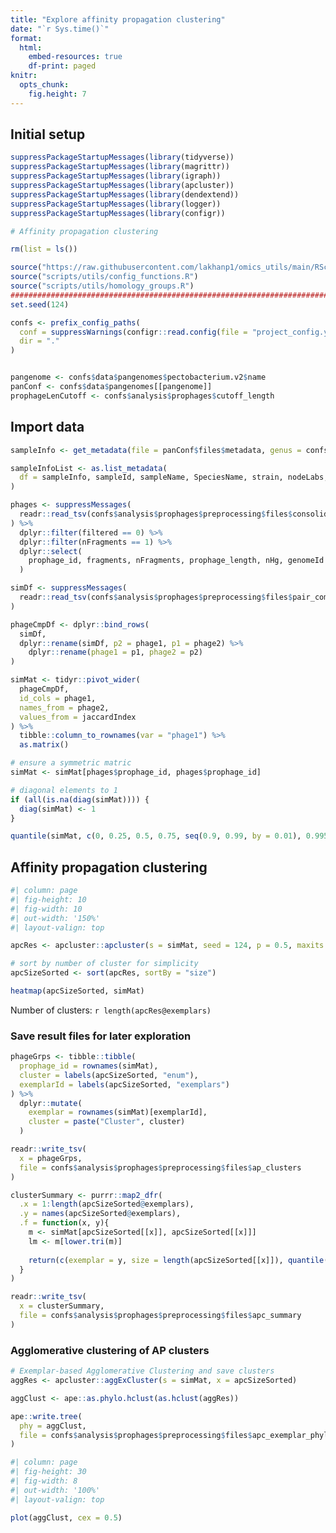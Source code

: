 ```yaml
---
title: "Explore affinity propagation clustering"
date: "`r Sys.time()`"
format: 
  html: 
    embed-resources: true
    df-print: paged
knitr: 
  opts_chunk:
    fig.height: 7
---
```


## Initial setup

```r
suppressPackageStartupMessages(library(tidyverse))
suppressPackageStartupMessages(library(magrittr))
suppressPackageStartupMessages(library(igraph))
suppressPackageStartupMessages(library(apcluster))
suppressPackageStartupMessages(library(dendextend))
suppressPackageStartupMessages(library(logger))
suppressPackageStartupMessages(library(configr))

# Affinity propagation clustering 

rm(list = ls())

source("https://raw.githubusercontent.com/lakhanp1/omics_utils/main/RScripts/utils.R")
source("scripts/utils/config_functions.R")
source("scripts/utils/homology_groups.R")
################################################################################
set.seed(124)

confs <- prefix_config_paths(
  conf = suppressWarnings(configr::read.config(file = "project_config.yaml")),
  dir = "."
)


pangenome <- confs$data$pangenomes$pectobacterium.v2$name
panConf <- confs$data$pangenomes[[pangenome]]
prophageLenCutoff <- confs$analysis$prophages$cutoff_length

```

## Import data

```r
sampleInfo <- get_metadata(file = panConf$files$metadata, genus = confs$genus)

sampleInfoList <- as.list_metadata(
  df = sampleInfo, sampleId, sampleName, SpeciesName, strain, nodeLabs, genomeId
)

phages <- suppressMessages(
  readr::read_tsv(confs$analysis$prophages$preprocessing$files$consolidated)
) %>% 
  dplyr::filter(filtered == 0) %>% 
  dplyr::filter(nFragments == 1) %>% 
  dplyr::select(
    prophage_id, fragments, nFragments, prophage_length, nHg, genomeId
  )

simDf <- suppressMessages(
  readr::read_tsv(confs$analysis$prophages$preprocessing$files$pair_comparison)
)

phageCmpDf <- dplyr::bind_rows(
  simDf,
  dplyr::rename(simDf, p2 = phage1, p1 = phage2) %>% 
    dplyr::rename(phage1 = p1, phage2 = p2)
)

simMat <- tidyr::pivot_wider(
  phageCmpDf,
  id_cols = phage1,
  names_from = phage2,
  values_from = jaccardIndex
) %>% 
  tibble::column_to_rownames(var = "phage1") %>% 
  as.matrix()

# ensure a symmetric matric
simMat <- simMat[phages$prophage_id, phages$prophage_id]

# diagonal elements to 1
if (all(is.na(diag(simMat)))) {
  diag(simMat) <- 1
}

quantile(simMat, c(0, 0.25, 0.5, 0.75, seq(0.9, 0.99, by = 0.01), 0.995, 1))
```

## Affinity propagation clustering 

```r
#| column: page 
#| fig-height: 10
#| fig-width: 10
#| out-width: '150%'
#| layout-valign: top

apcRes <- apcluster::apcluster(s = simMat, seed = 124, p = 0.5, maxits = 10000)

# sort by number of cluster for simplicity
apcSizeSorted <- sort(apcRes, sortBy = "size")

heatmap(apcSizeSorted, simMat)

```

Number of clusters: `r length(apcRes@exemplars)`

### Save result files for later exploration 

```r

phageGrps <- tibble::tibble(
  prophage_id = rownames(simMat),
  cluster = labels(apcSizeSorted, "enum"),
  exemplarId = labels(apcSizeSorted, "exemplars")
) %>% 
  dplyr::mutate(
    exemplar = rownames(simMat)[exemplarId],
    cluster = paste("Cluster", cluster)
  )

readr::write_tsv(
  x = phageGrps,
  file = confs$analysis$prophages$preprocessing$files$ap_clusters
)

clusterSummary <- purrr::map2_dfr(
  .x = 1:length(apcSizeSorted@exemplars),
  .y = names(apcSizeSorted@exemplars),
  .f = function(x, y){
    m <- simMat[apcSizeSorted[[x]], apcSizeSorted[[x]]]
    lm <- m[lower.tri(m)]
    
    return(c(exemplar = y, size = length(apcSizeSorted[[x]]), quantile(lm)))
  }
)

readr::write_tsv(
  x = clusterSummary,
  file = confs$analysis$prophages$preprocessing$files$apc_summary
)

```

### Agglomerative clustering of AP clusters 

```r

# Exemplar-based Agglomerative Clustering and save clusters
aggRes <- apcluster::aggExCluster(s = simMat, x = apcSizeSorted)

aggClust <- ape::as.phylo.hclust(as.hclust(aggRes))

ape::write.tree(
  phy = aggClust,
  file = confs$analysis$prophages$preprocessing$files$apc_exemplar_phylo
)

```

:::{.scrolling_y}

```r
#| column: page 
#| fig-height: 30
#| fig-width: 8 
#| out-width: '100%'
#| layout-valign: top

plot(aggClust, cex = 0.5)
```

:::

